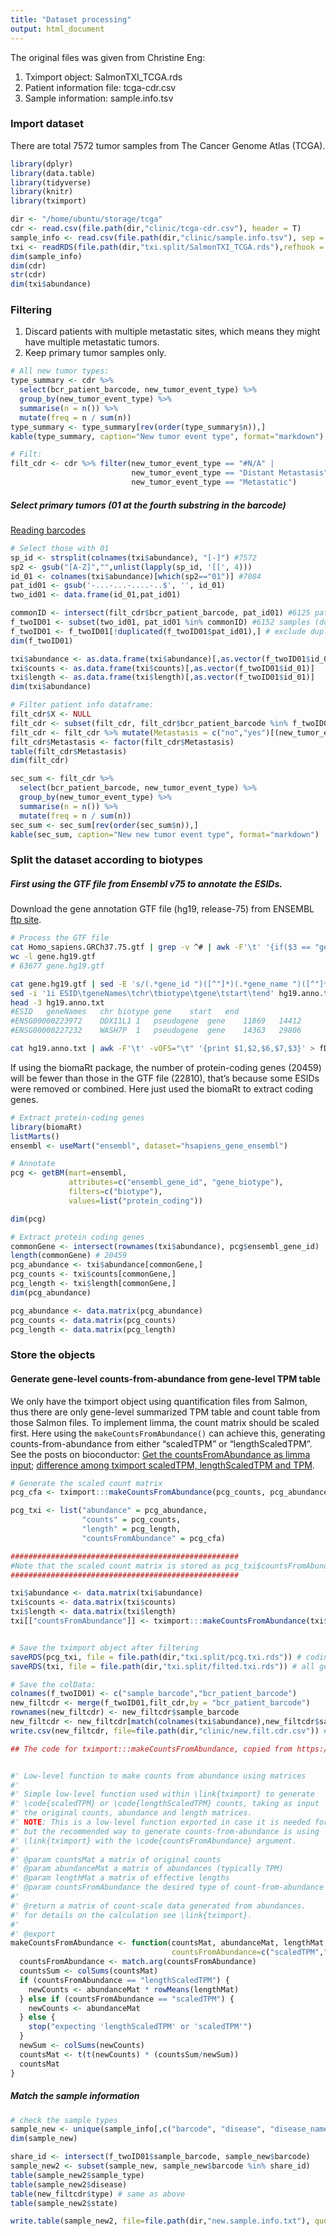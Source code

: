 ```yaml
---
title: "Dataset processing"
output: html_document
---
```


The original files was given from Christine Eng:

1. Tximport object: SalmonTXI_TCGA.rds
2. Patient information file: tcga-cdr.csv
3. Sample information: sample.info.tsv


### Import dataset
####### There are total 7572 tumor samples from The Cancer Genome Atlas (TCGA).

```R
library(dplyr)
library(data.table)
library(tidyverse)
library(knitr)
library(tximport)
```

```R
dir <- "/home/ubuntu/storage/tcga"
cdr <- read.csv(file.path(dir,"clinic/tcga-cdr.csv"), header = T)
sample_info <- read.csv(file.path(dir,"clinic/sample.info.tsv"), sep = "\t", header = T)
txi <- readRDS(file.path(dir,"txi.split/SalmonTXI_TCGA.rds"),refhook = NULL) # Seize most of the RAM
dim(sample_info)
dim(cdr)
str(cdr)
dim(txi$abundance)
```

### Filtering
1. Discard patients with multiple metastatic sites, which means they might have multiple metastatic tumors.  
2. Keep primary tumor samples only.

```R
# All new tumor types:
type_summary <- cdr %>% 
  select(bcr_patient_barcode, new_tumor_event_type) %>%
  group_by(new_tumor_event_type) %>%
  summarise(n = n()) %>%
  mutate(freq = n / sum(n))
type_summary <- type_summary[rev(order(type_summary$n)),]
kable(type_summary, caption="New tumor event type", format="markdown")

# Filt:
filt_cdr <- cdr %>% filter(new_tumor_event_type == "#N/A" | 
                           new_tumor_event_type == "Distant Metastasis" |
                           new_tumor_event_type == "Metastatic")

```

##### Select primary tumors (01 at the fourth substring in the barcode)
[Reading barcodes](https://docs.gdc.cancer.gov/Encyclopedia/pages/TCGA_Barcode/)

```R
# Select those with 01
sp_id <- strsplit(colnames(txi$abundance), "[-]") #7572
sp2 <- gsub("[A-Z]","",unlist(lapply(sp_id, '[[', 4)))
id_01 <- colnames(txi$abundance)[which(sp2=="01")] #7084
pat_id01 <- gsub('-...-...-....-..$', '', id_01)
two_id01 <- data.frame(id_01,pat_id01)

commonID <- intersect(filt_cdr$bcr_patient_barcode, pat_id01) #6125 patients
f_twoID01 <- subset(two_id01, pat_id01 %in% commonID) #6152 samples (dozens of duplicated samples from different vials)
f_twoID01 <- f_twoID01[!duplicated(f_twoID01$pat_id01),] # exclude duplicated ones
dim(f_twoID01)

txi$abundance <- as.data.frame(txi$abundance)[,as.vector(f_twoID01$id_01)]
txi$counts <- as.data.frame(txi$counts)[,as.vector(f_twoID01$id_01)]
txi$length <- as.data.frame(txi$length)[,as.vector(f_twoID01$id_01)]
dim(txi$abundance)

# Filter patient info dataframe:
filt_cdr$X <- NULL
filt_cdr <- subset(filt_cdr, filt_cdr$bcr_patient_barcode %in% f_twoID01$pat_id01)
filt_cdr <- filt_cdr %>% mutate(Metastasis = c("no","yes")[(new_tumor_event_type %in% c("Distant Metastasis", "Metastatic"))+1] )
filt_cdr$Metastasis <- factor(filt_cdr$Metastasis)
table(filt_cdr$Metastasis)
dim(filt_cdr)

sec_sum <- filt_cdr %>%
  select(bcr_patient_barcode, new_tumor_event_type) %>%
  group_by(new_tumor_event_type) %>%
  summarise(n = n()) %>%
  mutate(freq = n / sum(n))
sec_sum <- sec_sum[rev(order(sec_sum$n)),]
kable(sec_sum, caption="New new tumor event type", format="markdown")

```

### Split the dataset according to biotypes
##### First using the GTF file from Ensembl v75 to annotate the ESIDs.
######## Download the gene annotation GTF file (hg19, release-75) from ENSEMBL [ftp site](ftp://ftp.ensembl.org/pub/release-75/gtf/homo_sapiens/).

```bash
# Process the GTF file
cat Homo_sapiens.GRCh37.75.gtf | grep -v ^# | awk -F'\t' '{if($3 == "gene") print $0}' > gene.hg19.gtf
wc -l gene.hg19.gtf
# 63677 gene.hg19.gtf

cat gene.hg19.gtf | sed -E 's/(.*gene_id ")([^"]*)(.*gene_name ")([^"]*)/\2\t\4\t\0/g' | cut -f1-7 > hg19.anno.txt
sed -i '1i ESID\tgeneNames\tchr\tbiotype\tgene\tstart\tend' hg19.anno.txt
head -3 hg19.anno.txt
#ESID	geneNames	chr	biotype	gene	start	end
#ENSG00000223972	DDX11L1	1	pseudogene	gene	11869	14412
#ENSG00000227232	WASH7P	1	pseudogene	gene	14363	29806

cat hg19.anno.txt | awk -F'\t' -vOFS="\t" '{print $1,$2,$6,$7,$3}' > fData.txt
```


####### If using the biomaRt package, the number of protein-coding genes (20459) will be fewer than those in the GTF file (22810), that's because some ESIDs were removed or combined. Here just used the biomaRt to extract coding genes.

```R
# Extract protein-coding genes
library(biomaRt)
listMarts()
ensembl <- useMart("ensembl", dataset="hsapiens_gene_ensembl")

# Annotate
pcg <- getBM(mart=ensembl,
             attributes=c("ensembl_gene_id", "gene_biotype"),
             filters=c("biotype"),
             values=list("protein_coding"))

dim(pcg) 
```


```R
# Extract protein coding genes
commonGene <- intersect(rownames(txi$abundance), pcg$ensembl_gene_id)
length(commonGene) # 20459
pcg_abundance <- txi$abundance[commonGene,] 
pcg_counts <- txi$counts[commonGene,]
pcg_length <- txi$length[commonGene,]
dim(pcg_abundance)

pcg_abundance <- data.matrix(pcg_abundance)
pcg_counts <- data.matrix(pcg_counts)
pcg_length <- data.matrix(pcg_length)
```


### Store the objects 
#### Generate gene-level counts-from-abundance from gene-level TPM table
####### We only have the tximport object using quantification files from Salmon, thus there are only gene-level summarized TPM table and count table from those Salmon files. To implement limma, the count matrix should be scaled first. Here using the `makeCountsFromAbundance()` can achieve this, generating counts-from-abundance from either "scaledTPM" or "lengthScaledTPM". See the posts on bioconductor: [Get the countsFromAbundance as limma input](https://support.bioconductor.org/p/112573/); [difference among tximport scaledTPM, lengthScaledTPM and TPM](https://support.bioconductor.org/p/84883/).

```R
# Generate the scaled count matrix
pcg_cfa <- tximport:::makeCountsFromAbundance(pcg_counts, pcg_abundance, pcg_length, countsFromAbundance = "lengthScaledTPM") 

pcg_txi <- list("abundance" = pcg_abundance,
                "counts" = pcg_counts,
                "length" = pcg_length,
                "countsFromAbundance" = pcg_cfa)

###################################################
#Note that the scaled count matrix is stored as pcg_txi$countsFromAbundance, so the pcg_txi$count is still the original count matrix from Salmon file.
###################################################

txi$abundance <- data.matrix(txi$abundance)
txi$counts <- data.matrix(txi$counts)
txi$length <- data.matrix(txi$length)
txi[["countsFromAbundance"]] <- tximport:::makeCountsFromAbundance(txi$counts, txi$abundance, txi$length, countsFromAbundance = "lengthScaledTPM") 


# Save the tximport object after filtering
saveRDS(pcg_txi, file = file.path(dir,"txi.split/pcg.txi.rds")) # coding gene subset
saveRDS(txi, file = file.path(dir,"txi.split/filted.txi.rds")) # all gene set

# Save the colData: 
colnames(f_twoID01) <- c("sample_barcode","bcr_patient_barcode")
new_filtcdr <- merge(f_twoID01,filt_cdr,by = "bcr_patient_barcode") 
rownames(new_filtcdr) <- new_filtcdr$sample_barcode
new_filtcdr <- new_filtcdr[match(colnames(txi$abundance),new_filtcdr$sample_barcode),]
write.csv(new_filtcdr, file=file.path(dir,"clinic/new.filt.cdr.csv")) # DON'T USE quote=F

```


```R
## The code for tximport:::makeCountsFromAbundance, copied from https://github.com/mikelove/tximport/blob/d4f8f31cb7d03373b1f4a3f37bb500912eea9779/R/helper.R


#' Low-level function to make counts from abundance using matrices
#'
#' Simple low-level function used within \link{tximport} to generate
#' \code{scaledTPM} or \code{lengthScaledTPM} counts, taking as input
#' the original counts, abundance and length matrices.
#' NOTE: This is a low-level function exported in case it is needed for some reason,
#' but the recommended way to generate counts-from-abundance is using
#' \link{tximport} with the \code{countsFromAbundance} argument.
#'
#' @param countsMat a matrix of original counts
#' @param abundanceMat a matrix of abundances (typically TPM)
#' @param lengthMat a matrix of effective lengths
#' @param countsFromAbundance the desired type of count-from-abundance output
#'
#' @return a matrix of count-scale data generated from abundances.
#' for details on the calculation see \link{tximport}.
#'
#' @export
makeCountsFromAbundance <- function(countsMat, abundanceMat, lengthMat,
                                    countsFromAbundance=c("scaledTPM","lengthScaledTPM")) {
  countsFromAbundance <- match.arg(countsFromAbundance)
  countsSum <- colSums(countsMat)
  if (countsFromAbundance == "lengthScaledTPM") {
    newCounts <- abundanceMat * rowMeans(lengthMat)
  } else if (countsFromAbundance == "scaledTPM") {
    newCounts <- abundanceMat
  } else {
    stop("expecting 'lengthScaledTPM' or 'scaledTPM'")
  }
  newSum <- colSums(newCounts)
  countsMat <- t(t(newCounts) * (countsSum/newSum))
  countsMat
}

```


##### Match the sample information

```R
# check the sample types
sample_new <- unique(sample_info[,c("barcode", "disease", "disease_name", "sample_type", "tss_id", "state")])
dim(sample_new)

share_id <- intersect(f_twoID01$sample_barcode, sample_new$barcode)
sample_new2 <- subset(sample_new, sample_new$barcode %in% share_id)
table(sample_new2$sample_type)
table(sample_new2$disease)
table(new_filtcdr$type) # same as above 
table(sample_new2$state)

write.table(sample_new2, file=file.path(dir,"new.sample.info.txt"), quote = F, row.names = F, sep = "\t")
```

